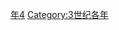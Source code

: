 {{Catnav|頁面分類|历史|歷史時代|年|3世纪各年}}
{{Commons category|204}}

[[Category:200年代|年4]]
[[Category:3世纪各年|Category:3世纪各年]]